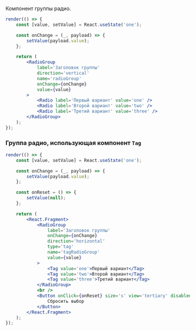 Компонент группы радио.

```jsx live
render(() => {
    const [value, setValue] = React.useState('one');

    const onChange = (_, payload) => {
        setValue(payload.value);
    };

    return (
        <RadioGroup
            label='Заголовок группы'
            direction='vertical'
            name='radioGroup'
            onChange={onChange}
            value={value}
        >
            <Radio label='Первый вариант' value='one' />
            <Radio label='Второй вариант' value='two' />
            <Radio label='Третий вариант' value='three' />
        </RadioGroup>
    );
});
```

### Группа радио, использующая компонент `Tag`

```jsx live
render(() => {
    const [value, setValue] = React.useState('one');

    const onChange = (_, payload) => {
        setValue(payload.value);
    };

    const onReset = () => {
        setValue(null);
    };

    return (
        <React.Fragment>
            <RadioGroup
                label='Заголовок группы'
                onChange={onChange}
                direction='horizontal'
                type='tag'
                name='tagRadioGroup'
                value={value}
            >
                <Tag value='one'>Первый вариант</Tag>
                <Tag value='two'>Второй вариант</Tag>
                <Tag value='three'>Третий вариант</Tag>
            </RadioGroup>
            <br />
            <Button onClick={onReset} size='s' view='tertiary' disabled={value === null}>
                Сбросить выбор
            </Button>
        </React.Fragment>
    );
});
```
